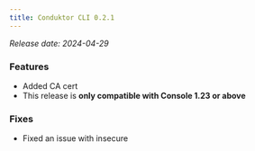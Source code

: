 ```yaml
---
title: Conduktor CLI 0.2.1
---
```


*Release date: 2024-04-29*

### Features
- Added CA cert 
- This release is **only compatible with Console 1.23 or above**

### Fixes
- Fixed an issue with insecure 
